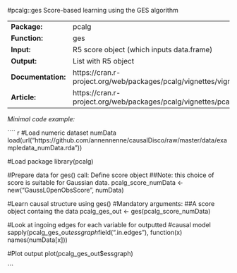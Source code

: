 #pcalg::ges
Score-based learning  using the GES algorithm

-------------------- --------------------------------------------------------------------------
**Package:**         pcalg                                                                     

**Function:**        ges                                                                       

**Input:**           R5 score object (which inputs                                             
                     data.frame)                                                               

**Output:**          List with R5 object                                                       

**Documentation:**   https://cran.r-project.org/web/packages/pcalg/vignettes/vignette2018.pdf  

**Article:**         https://cran.r-project.org/web/packages/pcalg/vignettes/pcalgDoc.pdf      
-------------------- --------------------------------------------------------------------------




*Minimal code example:*

```` {r, eval = FALSE}
#Load numeric dataset numData
load(url("https://github.com/annennenne/causalDisco/raw/master/data/exampledata_numData.rda"))

#Load package
library(pcalg)

#Prepare data for ges() call: Define score object 
##Note: this choice of score is suitable for Gaussian data.
pcalg_score_numData <- new("GaussL0penObsScore", numData)


#Learn causal structure using ges()
#Mandatory arguments: 
##A score object containg the data
pcalg_ges_out <- ges(pcalg_score_numData)

#Look at ingoing edges for each variable for outputted 
#causal model
sapply(pcalg_ges_out$essgraph$field(".in.edges"), 
       function(x) names(numData[x]))

#Plot output
plot(pcalg_ges_out$essgraph)


```
